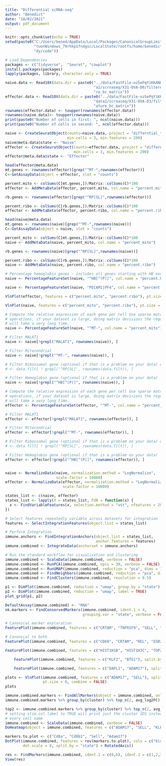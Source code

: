 ---
title: "Differential scRNA-seq"
author: "Benedict"
date: "18/02/2021"
output: pdf_document
---

```{r setup, include=FALSE}
knitr::opts_chunk$set(echo = TRUE)
setwd(paste0("C:/Users/bened/AppData/Local/Packages/CanonicalGroupLimited.Ubun",
             "tuonWindows_79rhkp1fndgsc/LocalState/rootfs/home/benedict/CaseStu",
             "dy/code"))

# Load Dependencies
packages <- c("tidyverse",  "Seurat", "cowplot")
install.packages(packages)
lapply(packages, library, character.only = TRUE)
```


```{r data_import}
naive.data <- Read10X(data.dir = paste0("../data/FastFile-ozSePqYiKKANUG8n/dat",
                                        "a2/scrnaseq/X31-OVA-D0/filtered_featu",
                                        "re_bc_matrix"))
effector.data <- Read10X(data.dir = paste0("../data/FastFile-ozSePqYiKKANUG8n/",
                                        "data2/scrnaseq/X31-OVA-D3/filtered_fe",
                                        "ature_bc_matrix"))
rownames(effector.data) <- toupper(rownames(effector.data))
rownames(naive.data)<- toupper(rownames(naive.data))
print(paste0("Number of cells in first: ", ncol(naive.data)))
print(paste0("Number of cells in second: ", ncol(effector.data)))
```


```{r create_seurat_objects, echo=FALSE}
naive <- CreateSeuratObject(counts=naive.data, project = "differntial_test",
                            min.cells = 3, min.features = 200)
naive@meta.data$state <- "Naive"
effector <- CreateSeuratObject(counts=effector.data, project = "differntial_test",
                               min.cells = 3, min.features = 200)
effector@meta.data$state <- "Effector"
```

``` {r qc_a_1}
head(effector@meta.data)
mt.genes <- rownames(effector)[grep("^MT-",rownames(effector))]
C<-GetAssayData(object = effector, slot = "counts")

percent.mito <- colSums(C[mt.genes,])/Matrix::colSums(C)*100
effector <- AddMetaData(effector, percent.mito, col.name = "percent.mito")

rb.genes <- rownames(effector)[grep("^RP[SL]",rownames(effector))]

percent.ribo <- colSums(C[rb.genes,])/Matrix::colSums(C)*100
effector <- AddMetaData(effector, percent.ribo, col.name = "percent.ribo")
```
``` {r qc_b_1}
head(naive@meta.data)
mt.genes <- rownames(naive)[grep("^MT-",rownames(naive))]
C<-GetAssayData(object = naive, slot = "counts")

percent_mito <- colSums(C[mt.genes,])/Matrix::colSums(C)*100
naive <- AddMetaData(naive, percent_mito, col.name = "percent_mito")

rb.genes <- rownames(naive)[grep("^RP[SL]",rownames(naive))]

percent.ribo <- colSums(C[rb.genes,])/Matrix::colSums(C)*100
naive <- AddMetaData(naive, percent.ribo, col.name = "percent.ribo")

# Percentage hemoglobin genes - includes all genes starting with HB except HBP.
naive <- PercentageFeatureSet(naive, "^HB[^(P)]", col.name = "percent.hb")

naive <- PercentageFeatureSet(naive, "PECAM1|PF4", col.name = "percent.plat")
```

``` {r qc_vis}
VlnPlot(effector, features = c("percent.mito", "percent.ribo"), pt.size = 0.1) + NoLegend()
```
``` {r qc_vis}
VlnPlot(naive, features = c("percent_mito", "percent.ribo"), pt.size = 0.1) + NoLegend()
```
``` {r}
# Compute the relative expression of each gene per cell Use sparse matrix
# operations, if your dataset is large, doing matrix devisions the regular way
# will take a very long time.
naive <- PercentageFeatureSet(naive, "^MT-", col.name = "percent_mito")

# Filter MALAT1
naive <- naive[!grepl("MALAT1", rownames(naive)), ]

# Filter Mitocondrial
naive <- naive[!grepl("^MT-", rownames(naive)), ]

# Filter Ribossomal gene (optional if that is a problem on your data) data.filt
# <- data.filt[ ! grepl('^RP[SL]', rownames(data.filt)), ]

# Filter Hemoglobin gene (optional if that is a problem on your data)
naive <- naive[!grepl("^HB[^(P)]", rownames(naive)), ]

```

``` {r}
# Compute the relative expression of each gene per cell Use sparse matrix
# operations, if your dataset is large, doing matrix devisions the regular way
# will take a very long time.
effector <- PercentageFeatureSet(effector, "^MT-", col.name = "percent_mito")

# Filter MALAT1
effector <- effector[!grepl("MALAT1", rownames(effector)), ]

# Filter Mitocondrial
effector <- effector[!grepl("^MT-", rownames(effector)), ]

# Filter Ribossomal gene (optional if that is a problem on your data) data.filt
# <- data.filt[ ! grepl('^RP[SL]', rownames(data.filt)), ]

# Filter Hemoglobin gene (optional if that is a problem on your data)
effector <- effector[!grepl("^HB[^(P)]", rownames(effector)), ]

```


``` {r filtering}
```

``` {r normalise, echo=FALSE}
naive <- NormalizeData(naive, normalization.method = "LogNormalize",
                       scale.factor = 10000)
effector <- NormalizeData(effector, normalization.method = "LogNormalize",
                          scale.factor = 10000)
```

``` {r combine, echo=FALSE}
states_list <- c(naive, effector)
states_list <- lapply(X = states_list, FUN = function(x) {
  x <- FindVariableFeatures(x, selection.method = "vst", nfeatures = 2000)
})

# Select features repeatedly variable across datasets for integration
features <- SelectIntegrationFeatures(object.list = states_list)

# Perform Integration
immune.anchors <- FindIntegrationAnchors(object.list = states_list, 
                                         anchor.features = features)
immune.combined <- IntegrateData(anchorset = immune.anchors)

# Run the standard workflow for visualization and clustering
immune.combined <- ScaleData(immune.combined, verbose = FALSE)
immune.combined <- RunPCA(immune.combined, npcs = 30, verbose = FALSE)
immune.combined <- RunUMAP(immune.combined, reduction = "pca", dims = 1:30)
immune.combined <- FindNeighbors(immune.combined, reduction = "pca", dims = 1:30)
immune.combined <- FindClusters(immune.combined, resolution = 0.5)
```

``` {r visualise, echo=FALSE}
p1 <- DimPlot(immune.combined, reduction = "umap", group.by = "state")
p2 <- DimPlot(immune.combined, reduction = "umap", label = TRUE)
plot_grid(p1, p2)
```

```{r Identify conserved cell type markers, echo=FALSE}
DefaultAssay(immune.combined) <- "RNA"
nk.markers <- FindConservedMarkers(immune.combined, ident.1 = 4,
                                   grouping.var = "state", verbose = FALSE)
```

``` {r}
# Canonical marker exploration
FeaturePlot(immune.combined, features = c("CRTAM", "TNFRSF9", "SELL", "GZMB"), min.cutoff = "q4")
```

``` {r}
# Canonical to both
FeaturePlot(immune.combined, features = c("CD69", "CRTAM", "REL", "EGR2"), min.cutoff = "q4")
```
```{r}
FeaturePlot(immune.combined, features = c("HIST1H1B", "HIST1H3C", "TOP2A", "PRC1"))

```

``` {r}
    FeaturePlot(immune.combined, features = c("KLF2", "BTG1"), split.by = "state", cols = c("grey", "red"))

```
``` {r}
    FeaturePlot(immune.combined, features = c("DAPL1", "ADAM17"), split.by = "state", cols = c("grey", "red"))

```

```{r}
plots <- VlnPlot(immune.combined, features = c("ADAM17", "SELL"), split.by = "state",
                 pt.size = 0, combine = FALSE)
plots
```
```{r}

immune.combined.markers <- FindAllMarkers(object = immune.combined, only.pos = TRUE, min.pct = 0.25, thresh.use = 0.25)
immune.combined.markers %>% group_by(cluster) %>% top_n(2, avg_log2FC)
```

```{r}
top2 <- immune.combined.markers %>% group_by(cluster) %>% top_n(2, avg_log2FC)
# setting slim.col.label to TRUE will print just the cluster IDS instead of
# every cell name
immune.combined <- ScaleData(immune.combined, verbose = FALSE)
DoHeatmap(object = immune.combined, features = c("ADAM17", "SELL", "KLF2", "LEF1", "IL7R", "GZMB", "GZMK", "EOMES", "CCL5", "KLRG1", "NKG7", "ZEB2","IFNG", "CCL3", "CCL4", "TNFRSF9", "LIF", "IL2", "CD8A", "CD8B1"), label = TRUE, assay = "RNA",)
```

```{r dotplot, echo=FALSE}
markers.to.plot <- c("Cd8a", "Cd8b1", "Sell", "Adam17")
DotPlot(immune.combined, features = rev(markers.to.plot), cols = c("blue", "red"),
        dot.scale = 8, split.by = "state") + RotatedAxis()

```

```{r compare_states}
res <- FindMarkers(immune.combined, ident.1 = c(0,6), ident.2 = c(1,2,3,4,5,7), verbose = FALSE)
View(res)

```